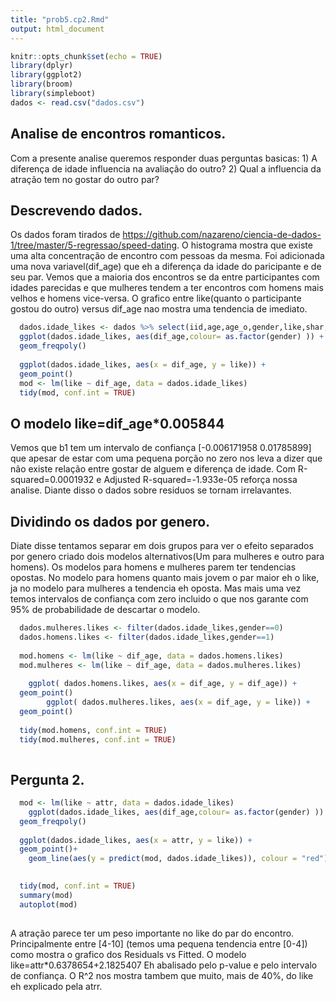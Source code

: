 ```yaml
---
title: "prob5.cp2.Rmd"
output: html_document
---
```


```r
knitr::opts_chunk$set(echo = TRUE)
library(dplyr)
library(ggplot2)
library(broom)
library(simpleboot)
dados <- read.csv("dados.csv")

```

## Analise de encontros romanticos.
Com a presente analise queremos responder duas perguntas basicas:
1) A diferença de idade influencia na avaliação do outro?
2) Qual a influencia da atração tem no gostar do outro par?


## Descrevendo dados.
Os dados foram tirados de <https://github.com/nazareno/ciencia-de-dados-1/tree/master/5-regressao/speed-dating>.
O histograma mostra que existe uma alta concentração de encontro com pessoas da mesma.
Foi adicionada uma nova variavel(dif_age) que eh a diferença da idade do paricipante e de
seu par. Vemos que a maioria dos encontros se da entre participantes com idades parecidas e que mulheres tendem a ter encontros com homens mais velhos e homens vice-versa.
O grafico entre like(quanto o participante gostou do outro) versus dif_age nao mostra
uma tendencia de imediato.


```r
  dados.idade_likes <- dados %>% select(iid,age,age_o,gender,like,shar,prob,attr,int_corr) %>% mutate(dif_age=age-age_o)
  ggplot(dados.idade_likes, aes(dif_age,colour= as.factor(gender) )) +
  geom_freqpoly()
  
  ggplot(dados.idade_likes, aes(x = dif_age, y = like)) + 
  geom_point()
  mod <- lm(like ~ dif_age, data = dados.idade_likes)
  tidy(mod, conf.int = TRUE)

```

## O modelo like=dif_age*0.005844
Vemos que b1 tem um intervalo de confiança [-0.006171958 0.01785899] que apesar de estar
com uma pequena porção no zero nos leva a dizer que não existe relação entre gostar de alguem e diferença de idade. Com R-squared=0.0001932 e	Adjusted R-squared=-1.933e-05 reforça nossa analise. Diante disso o dados sobre residuos se tornam irrelavantes.

## Dividindo os dados por genero.

Diate disse tentamos separar em dois grupos para ver o efeito separados por genero criado dois modelos alternativos(Um para mulheres e outro para homens). Os modelos para homens e mulheres parem ter tendencias opostas. No modelo para homens quanto mais jovem o par
maior eh o like, ja no modelo para mulheres a tendencia eh oposta. Mas mais uma vez temos intervalos de confiança com zero incluido o que nos garante com 95% de probabilidade de descartar o modelo.

```r
  
  dados.mulheres.likes <- filter(dados.idade_likes,gender==0)
  dados.homens.likes <- filter(dados.idade_likes,gender==1)
  
  mod.homens <- lm(like ~ dif_age, data = dados.homens.likes)
  mod.mulheres <- lm(like ~ dif_age, data = dados.mulheres.likes)
  
    ggplot( dados.homens.likes, aes(x = dif_age, y = dif_age)) + 
  geom_point()
        ggplot( dados.mulheres.likes, aes(x = dif_age, y = like)) + 
  geom_point()
        
  tidy(mod.homens, conf.int = TRUE)
  tidy(mod.mulheres, conf.int = TRUE)
  
```

## Pergunta 2.

```r
  
  mod <- lm(like ~ attr, data = dados.idade_likes)
    ggplot(dados.idade_likes, aes(dif_age,colour= as.factor(gender) )) +
  geom_freqpoly()
  
  ggplot(dados.idade_likes, aes(x = attr, y = like)) + 
  geom_point()+
    geom_line(aes(y = predict(mod, dados.idade_likes)), colour = "red")
  

  tidy(mod, conf.int = TRUE)
  summary(mod)
  autoplot(mod)
  
```

A atração parece ter um peso importante no like do par do encontro. Principalmente entre [4-10] (temos uma pequena tendencia entre [0-4]) como mostra o grafico dos Residuals vs Fitted. O modelo like=attr*0.6378654+2.1825407
Eh abalisado pelo p-value e pelo intervalo de confiança. O R^2 nos mostra tambem que 
muito, mais de 40%, do like eh explicado pela atrr. 
